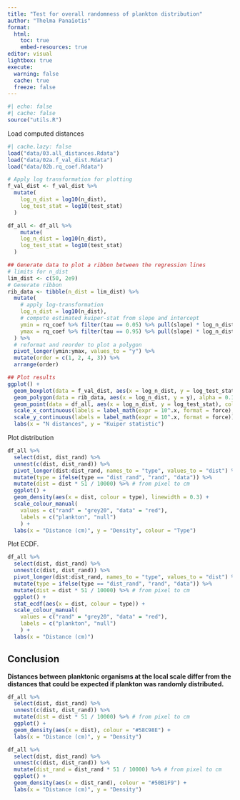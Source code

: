 ```yaml
---
title: "Test for overall randomness of plankton distribution"
author: "Thelma Panaïotis"
format: 
  html:
    toc: true
    embed-resources: true
editor: visual
lightbox: true
execute:
  warning: false
  cache: true
  freeze: false
---
```


```r
#| echo: false
#| cache: false
source("utils.R")
```

Load computed distances

```r
#| cache.lazy: false
load("data/03.all_distances.Rdata")
load("data/02a.f_val_dist.Rdata")
load("data/02b.rq_coef.Rdata")

# Apply log transformation for plotting
f_val_dist <- f_val_dist %>% 
  mutate(
    log_n_dist = log10(n_dist),
    log_test_stat = log10(test_stat)
  )

df_all <- df_all %>% 
    mutate(
    log_n_dist = log10(n_dist),
    log_test_stat = log10(test_stat)
  )
```

```r
## Generate data to plot a ribbon between the regression lines
# limits for n_dist
lim_dist <- c(50, 2e9)
# Generate ribbon
rib_data <- tibble(n_dist = lim_dist) %>% 
  mutate(
    # apply log-transformation
    log_n_dist = log10(n_dist),
    # compute estimated kuiper-stat from slope and intercept
    ymin = rq_coef %>% filter(tau == 0.05) %>% pull(slope) * log_n_dist + rq_coef %>% filter(tau == 0.05) %>% pull(intercept),
    ymax = rq_coef %>% filter(tau == 0.95) %>% pull(slope) * log_n_dist + rq_coef %>% filter(tau == 0.95) %>% pull(intercept)
  ) %>% 
  # reformat and reorder to plot a polygon
  pivot_longer(ymin:ymax, values_to = "y") %>% 
  mutate(order = c(1, 2, 4, 3)) %>% 
  arrange(order)

## Plot results
ggplot() +
  geom_boxplot(data = f_val_dist, aes(x = log_n_dist, y = log_test_stat, group = log_n_dist), colour = "gray") +
  geom_polygon(data = rib_data, aes(x = log_n_dist, y = y), alpha = 0.1) +
  geom_point(data = df_all, aes(x = log_n_dist, y = log_test_stat), colour = "red") +
  scale_x_continuous(labels = label_math(expr = 10^.x, format = force), expand = c(0, 0)) +
  scale_y_continuous(labels = label_math(expr = 10^.x, format = force)) +
  labs(x = "N distances", y = "Kuiper statistic")

```

Plot distribution

```r
df_all %>% 
  select(dist, dist_rand) %>% 
  unnest(c(dist, dist_rand)) %>% 
  pivot_longer(dist:dist_rand, names_to = "type", values_to = "dist") %>% 
  mutate(type = ifelse(type == "dist_rand", "rand", "data")) %>% 
  mutate(dist = dist * 51 / 10000) %>% # from pixel to cm
  ggplot() + 
  geom_density(aes(x = dist, colour = type), linewidth = 0.3) +
  scale_colour_manual(
    values = c("rand" = "grey20", "data" = "red"),
    labels = c("plankton", "null")
    ) +
  labs(x = "Distance (cm)", y = "Density", colour = "Type")
```

Plot ECDF.

```r
df_all %>% 
  select(dist, dist_rand) %>% 
  unnest(c(dist, dist_rand)) %>% 
  pivot_longer(dist:dist_rand, names_to = "type", values_to = "dist") %>% 
  mutate(type = ifelse(type == "dist_rand", "rand", "data")) %>% 
  mutate(dist = dist * 51 / 10000) %>% # from pixel to cm
  ggplot() + 
  stat_ecdf(aes(x = dist, colour = type)) +
  scale_colour_manual(
    values = c("rand" = "grey20", "data" = "red"),
    labels = c("plankton", "null")
    ) +
  labs(x = "Distance (cm)")
```

::: {.callout-note icon="false"}
## Conclusion

**Distances between planktonic organisms at the local scale differ from the distances that could be expected if plankton was randomly distributed.**
:::

```r
df_all %>% 
  select(dist, dist_rand) %>% 
  unnest(c(dist, dist_rand)) %>% 
  mutate(dist = dist * 51 / 10000) %>% # from pixel to cm
  ggplot() + 
  geom_density(aes(x = dist), colour = "#58C98E") +
  labs(x = "Distance (cm)", y = "Density")

df_all %>% 
  select(dist, dist_rand) %>% 
  unnest(c(dist, dist_rand)) %>% 
  mutate(dist_rand = dist_rand * 51 / 10000) %>% # from pixel to cm
  ggplot() + 
  geom_density(aes(x = dist_rand), colour = "#50B1F9") +
  labs(x = "Distance (cm)", y = "Density")
```
